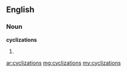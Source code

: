 ==English==

===Noun===
'''cyclizations'''

# {{plural of|cyclization}}

[[ar:cyclizations]]
[[mg:cyclizations]]
[[my:cyclizations]]